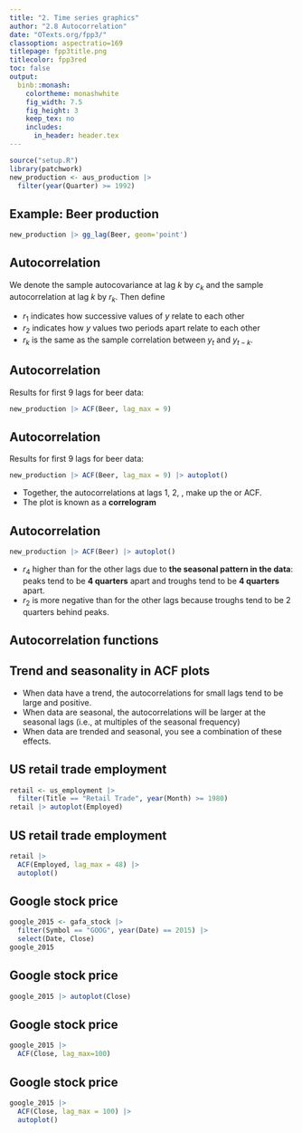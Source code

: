 ```yaml
---
title: "2. Time series graphics"
author: "2.8 Autocorrelation"
date: "OTexts.org/fpp3/"
classoption: aspectratio=169
titlepage: fpp3title.png
titlecolor: fpp3red
toc: false
output:
  binb::monash:
    colortheme: monashwhite
    fig_width: 7.5
    fig_height: 3
    keep_tex: no
    includes:
      in_header: header.tex
---
```


```r
source("setup.R")
library(patchwork)
new_production <- aus_production |>
  filter(year(Quarter) >= 1992)
```

## Example: Beer production

```r
new_production |> gg_lag(Beer, geom='point')
```

\only<2>{\begin{textblock}{5.8}(9,2.5)\fontsize{12}{14}\sf
\begin{block}{}
\begin{itemize}\tightlist
\item Each graph shows $y_t$ plotted against $y_{t-k}$ for
different values of $k$.
\item The autocorrelations are the correlations associated
with these scatterplots.
\item $r_1=\text{Correlation}(y_{t}, y_{t-1})$
\item $r_2=\text{Correlation}(y_{t}, y_{t-2})$
\item $r_3=\text{Correlation}(y_{t}, y_{t-3})$ \\ \hspace*{0.5cm} $\vdots$
\end{itemize}
\end{block}
\end{textblock}}

## Autocorrelation

We denote the sample autocovariance at lag $k$ by $c_k$ and the sample autocorrelation at lag $k$ by $r_k$.  Then define

\begin{block}{}
\begin{align*}
c_k &= \frac{1}{T}\sum_{t=k+1}^T (y_t-\bar{y})(y_{t-k}-\bar{y}) \\[0.cm]
\text{and}\qquad
r_{k} &= c_k/c_0
\end{align*}
\end{block}\pause

  * $r_1$ indicates how successive values of $y$ relate to each other
  * $r_2$ indicates how $y$ values two periods apart relate to each other
  * $r_k$ is \textit{almost} the same as the sample correlation between $y_t$ and $y_{t-k}$.

## Autocorrelation

Results for first 9 lags for beer data:

\fontsize{11}{13}\sf

```r
new_production |> ACF(Beer, lag_max = 9)
```

## Autocorrelation

Results for first 9 lags for beer data:

```r
new_production |> ACF(Beer, lag_max = 9) |> autoplot()
```

\vspace*{-0.2cm}

  * Together, the autocorrelations at lags 1, 2, \dots, make up the \emph{autocorrelation} or ACF.
  * The plot is known as a **correlogram**

\vspace*{10cm}

## Autocorrelation

\fontsize{14}{14}\sf

```r
new_production |> ACF(Beer) |> autoplot()
```

  * $r_{4}$  higher than for the other lags due to **the seasonal pattern in the data**: peaks tend to be **4 quarters** apart and troughs tend to be **4 quarters** apart.
  * $r_2$ is more negative than for the other lags because troughs tend to be 2 quarters behind peaks.

## Autocorrelation functions

\only<1>{\centering\includegraphics[width=19cm, height=7.4cm]{acf_1}}
\only<2>{\centering\includegraphics[width=19cm, height=7.4cm]{acf_2}}
\only<3>{\centering\includegraphics[width=19cm, height=7.4cm]{acf_3}}
\only<4>{\centering\includegraphics[width=19cm, height=7.4cm]{acf_4}}
\only<5>{\centering\includegraphics[width=19cm, height=7.4cm]{acf_5}}
\only<6>{\centering\includegraphics[width=19cm, height=7.4cm]{acf_6}}
\only<7>{\centering\includegraphics[width=19cm, height=7.4cm]{acf_7}}
\only<8>{\centering\includegraphics[width=19cm, height=7.4cm]{acf_8}}
\only<9>{\centering\includegraphics[width=19cm, height=7.4cm]{acf_9}}

\vspace*{10cm}

\begin{textblock}{3}(0.3,8.7)\fontsize{7}{9}\sf
Artwork by @allison\_horst
\end{textblock}

## Trend and seasonality in ACF plots

- When data have a trend, the autocorrelations for small lags tend to be large and positive.
- When data are seasonal, the autocorrelations will be larger at the seasonal lags (i.e., at multiples of the seasonal frequency)
- When data are trended and seasonal, you see a combination of these effects.

## US retail trade employment
\fontsize{10}{10}\sf

```r
retail <- us_employment |>
  filter(Title == "Retail Trade", year(Month) >= 1980)
retail |> autoplot(Employed)
```

## US retail trade employment
\fontsize{10}{10}\sf

```r
retail |>
  ACF(Employed, lag_max = 48) |>
  autoplot()
```

## Google stock price
\fontsize{10}{10}\sf

```r
google_2015 <- gafa_stock |>
  filter(Symbol == "GOOG", year(Date) == 2015) |>
  select(Date, Close)
google_2015
```

## Google stock price
\fontsize{10}{10}\sf

```r
google_2015 |> autoplot(Close)
```

## Google stock price
\fontsize{10}{10}\sf

```r
google_2015 |>
  ACF(Close, lag_max=100)
```

## Google stock price
\fontsize{10}{10}\sf

```r
google_2015 |>
  ACF(Close, lag_max = 100) |>
  autoplot()
```

